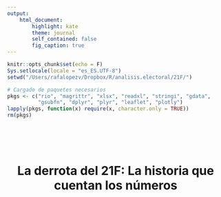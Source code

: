 ```yaml
---
output:
    html_document:
        highlight: kate
        theme: journal
        self_contained: false
        fig_caption: true
---
```


```r
knitr::opts_chunk$set(echo = F)
Sys.setlocale(locale = "es_ES.UTF-8")
setwd("/Users/rafalopezv/Dropbox/R/analisis.electoral/21F/")

# Cargado de paquetes necesarios
pkgs <- c("rio", "magrittr", "xlsx", "readxl", "stringi", "gdata",
          "gsubfn", "dplyr", "plyr", "leaflet", "plotly")
lapply(pkgs, function(x) require(x, character.only = TRUE))
rm(pkgs)
```
<br>
<br>
<br>
<!-- Header -->
<center><h1><i class="fa fa-thumb-tack"></i>La derrota del 21F: La historia que cuentan los números</h1></center>
<br>
<br>
<br>